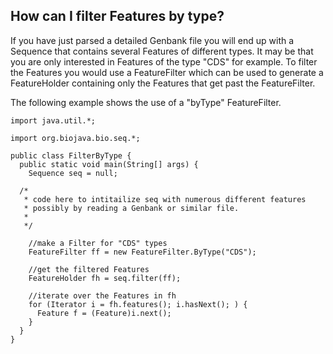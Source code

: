 == How can I filter Features by type? ==

If you have just parsed a detailed Genbank file you will end up with a Sequence that contains several Features of different types. It may be that you are only interested in Features of the type "CDS" for example. To filter the Features you would use a FeatureFilter which can be used to generate a FeatureHolder containing only the Features that get past the FeatureFilter.

The following example shows the use of a "byType" FeatureFilter.

<pre>
import java.util.*;

import org.biojava.bio.seq.*;

public class FilterByType {
  public static void main(String[] args) {
    Sequence seq = null;

  /*
   * code here to intitailize seq with numerous different features
   * possibly by reading a Genbank or similar file.
   *
   */

    //make a Filter for "CDS" types
    FeatureFilter ff = new FeatureFilter.ByType("CDS");

    //get the filtered Features
    FeatureHolder fh = seq.filter(ff);

    //iterate over the Features in fh
    for (Iterator i = fh.features(); i.hasNext(); ) {
      Feature f = (Feature)i.next();
    }
  }
}
</pre>